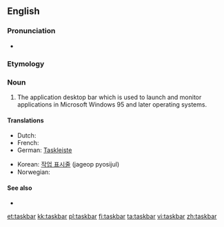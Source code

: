 ==English==

===Pronunciation===
* {{audio|en-uk-taskbar.ogg|Audio (UK)}}

===Etymology===
{{compound|task|bar}}

===Noun===
{{en-noun}}

# {{context|computing|lang=en}} The application desktop bar which is used to launch and monitor applications in Microsoft Windows 95 and later operating systems.

====Translations====
{{trans-top|taskbar}}
* Dutch: {{t|nl|taakbalk|m}}
* French: {{t+|fr|barre des tâches|f}}
* German: [[Taskleiste]] {{f}}
{{trans-mid}}
* Korean: [[작업 표시줄]] (jageop pyosijul)
* Norwegian: {{t|no|oppgavelinje|c}}
{{trans-bottom}}

====See also====
* {{pedialite}}

[[et:taskbar]]
[[kk:taskbar]]
[[pl:taskbar]]
[[fi:taskbar]]
[[ta:taskbar]]
[[vi:taskbar]]
[[zh:taskbar]]